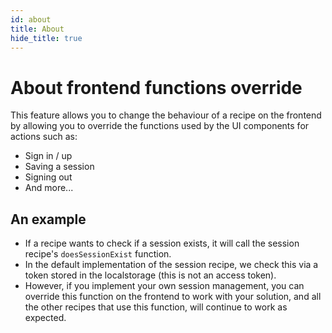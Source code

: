 ```yaml
---
id: about
title: About
hide_title: true
---
```


<!-- COPY DOCS -->
<!-- ./thirdpartyemailpassword/advanced-customizations/frontend-functions-override/about.mdx -->

# About frontend functions override

This feature allows you to change the behaviour of a recipe on the frontend by allowing you to override the functions used by the UI components for actions such as:
- Sign in / up
- Saving a session
- Signing out
- And more...

## An example
- If a recipe wants to check if a session exists, it will call the session recipe's `doesSessionExist` function.
- In the default implementation of the session recipe, we check this via a token stored in the localstorage (this is not an access token).
- However, if you implement your own session management, you can override this function on the frontend to work with your solution, and all the other recipes that use this function, will continue to work as expected.

